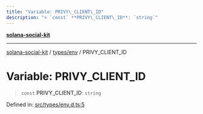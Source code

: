 ```yaml
---
title: "Variable: PRIVY\_CLIENT\_ID"
description: "> `const` **PRIVY\_CLIENT\_ID**: `string`"
---
```


[**solana-social-kit**](../../../README.mdx)

***

[solana-social-kit](../../../README.mdx) / [types/env](../README.mdx) / PRIVY\_CLIENT\_ID

# Variable: PRIVY\_CLIENT\_ID

> `const` **PRIVY\_CLIENT\_ID**: `string`

Defined in: [src/types/env.d.ts:5](https://github.com/SendArcade/solana-social-starter/blob/bd4b3556b8f469c27ebb06f4df65b3a36b43ba3b/src/types/env.d.ts#L5)
